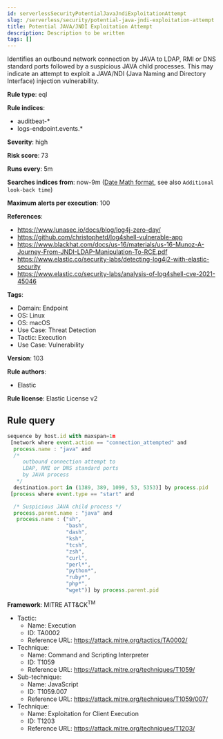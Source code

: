 ```yaml
---
id: serverlessSecurityPotentialJavaJndiExploitationAttempt
slug: /serverless/security/potential-java-jndi-exploitation-attempt
title: Potential JAVA/JNDI Exploitation Attempt
description: Description to be written
tags: []
---
```


<div id="potential-java-jndi-exploitation-attempt"></div>

Identifies an outbound network connection by JAVA to LDAP, RMI or DNS standard ports followed by a suspicious JAVA child processes. This may indicate an attempt to exploit a JAVA/NDI (Java Naming and Directory Interface) injection vulnerability.

**Rule type**: eql

**Rule indices**: 

* auditbeat-*
* logs-endpoint.events.*

**Severity**: high

**Risk score**: 73

**Runs every**: 5m

**Searches indices from**: now-9m ([Date Math format](((ref))/common-options.html#date-math), see also <DocLink id="serverlessSecurityRulesUiCreate" section="set-the-rules-schedule">`Additional look-back time`</DocLink>)

**Maximum alerts per execution**: 100

**References**: 

* https://www.lunasec.io/docs/blog/log4j-zero-day/
* https://github.com/christophetd/log4shell-vulnerable-app
* https://www.blackhat.com/docs/us-16/materials/us-16-Munoz-A-Journey-From-JNDI-LDAP-Manipulation-To-RCE.pdf
* https://www.elastic.co/security-labs/detecting-log4j2-with-elastic-security
* https://www.elastic.co/security-labs/analysis-of-log4shell-cve-2021-45046

**Tags**: 

* Domain: Endpoint
* OS: Linux
* OS: macOS
* Use Case: Threat Detection
* Tactic: Execution
* Use Case: Vulnerability

**Version**: 103

**Rule authors**: 

* Elastic

**Rule license**: Elastic License v2

## Rule query

```js
sequence by host.id with maxspan=1m
 [network where event.action == "connection_attempted" and
  process.name : "java" and
  /*
     outbound connection attempt to
     LDAP, RMI or DNS standard ports
     by JAVA process
   */
  destination.port in (1389, 389, 1099, 53, 5353)] by process.pid
 [process where event.type == "start" and

  /* Suspicious JAVA child process */
  process.parent.name : "java" and
   process.name : ("sh",
                   "bash",
                   "dash",
                   "ksh",
                   "tcsh",
                   "zsh",
                   "curl",
                   "perl*",
                   "python*",
                   "ruby*",
                   "php*",
                   "wget")] by process.parent.pid

```

**Framework**: MITRE ATT&CK<sup>TM</sup>

* Tactic:
    * Name: Execution
    * ID: TA0002
    * Reference URL: https://attack.mitre.org/tactics/TA0002/
* Technique:
    * Name: Command and Scripting Interpreter
    * ID: T1059
    * Reference URL: https://attack.mitre.org/techniques/T1059/
* Sub-technique:
    * Name: JavaScript
    * ID: T1059.007
    * Reference URL: https://attack.mitre.org/techniques/T1059/007/
* Technique:
    * Name: Exploitation for Client Execution
    * ID: T1203
    * Reference URL: https://attack.mitre.org/techniques/T1203/

